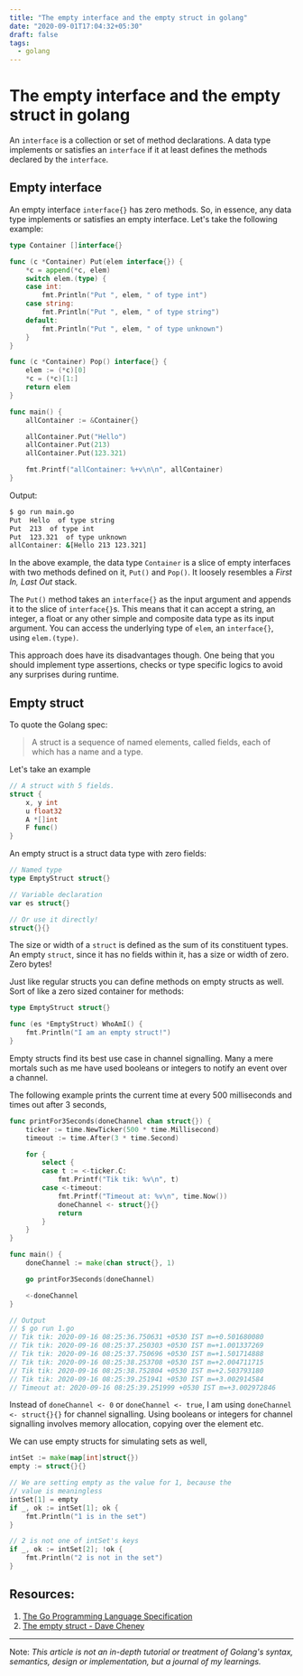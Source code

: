 ```yaml
---
title: "The empty interface and the empty struct in golang"
date: "2020-09-01T17:04:32+05:30"
draft: false
tags:
  - golang
---
```


# The empty interface and the empty struct in golang

An `interface` is a collection or set of method declarations. A data type implements or satisfies an `interface` if it at least defines the methods declared by the `interface`.

## Empty interface

An empty interface `interface{}` has zero methods. So, in essence, any data type implements or satisfies an empty interface. Let's take the following example:

```go
type Container []interface{}

func (c *Container) Put(elem interface{}) {
    *c = append(*c, elem)
    switch elem.(type) {
    case int:
        fmt.Println("Put ", elem, " of type int")
    case string:
        fmt.Println("Put ", elem, " of type string")
    default:
        fmt.Println("Put ", elem, " of type unknown")
    }
}

func (c *Container) Pop() interface{} {
    elem := (*c)[0]
    *c = (*c)[1:]
    return elem
}

func main() {
    allContainer := &Container{}

    allContainer.Put("Hello")
    allContainer.Put(213)
    allContainer.Put(123.321)

    fmt.Printf("allContainer: %+v\n\n", allContainer)
}
```

Output:

```sh
$ go run main.go
Put  Hello  of type string
Put  213  of type int
Put  123.321  of type unknown
allContainer: &[Hello 213 123.321]
```

In the above example, the data type `Container` is a slice of empty interfaces with two methods defined on it, `Put()` and `Pop()`. It loosely resembles a _First In, Last Out_ stack.

The `Put()` method takes an `interface{}` as the input argument and appends it to the slice of `interface{}`s. This means that it can accept a string, an integer, a float or any other simple and composite data type as its input argument. You can access the underlying type of `elem`, an `interface{}`, using `elem.(type)`.

This approach does have its disadvantages though. One being that you should implement type assertions, checks or type specific logics to avoid any surprises during runtime.

## Empty struct

To quote the Golang spec:

> A struct is a sequence of named elements, called fields, each of which has a name and a type.

Let's take an example

```go
// A struct with 5 fields.
struct {
    x, y int
    u float32
    A *[]int
    F func()
}
```

An empty struct is a struct data type with zero fields:

```go
// Named type
type EmptyStruct struct{}

// Variable declaration
var es struct{}

// Or use it directly!
struct{}{}
```

The size or width of a `struct` is defined as the sum of its constituent types. An empty `struct`, since it has no fields within it, has a size or width of zero. Zero bytes!

Just like regular structs you can define methods on empty structs as well. Sort of like a zero sized container for methods:

```go
type EmptyStruct struct{}

func (es *EmptyStruct) WhoAmI() {
    fmt.Println("I am an empty struct!")
}
```

Empty structs find its best use case in channel signalling. Many a mere mortals such as me have used booleans or integers to notify an event over a channel.

The following example prints the current time at every 500 milliseconds and times out after 3 seconds,

```go
func printFor3Seconds(doneChannel chan struct{}) {
    ticker := time.NewTicker(500 * time.Millisecond)
    timeout := time.After(3 * time.Second)

    for {
        select {
        case t := <-ticker.C:
            fmt.Printf("Tik tik: %v\n", t)
        case <-timeout:
            fmt.Printf("Timeout at: %v\n", time.Now())
            doneChannel <- struct{}{}
            return
        }
    }
}

func main() {
    doneChannel := make(chan struct{}, 1)

    go printFor3Seconds(doneChannel)

    <-doneChannel
}

// Output
// $ go run 1.go
// Tik tik: 2020-09-16 08:25:36.750631 +0530 IST m=+0.501680080
// Tik tik: 2020-09-16 08:25:37.250303 +0530 IST m=+1.001337269
// Tik tik: 2020-09-16 08:25:37.750696 +0530 IST m=+1.501714888
// Tik tik: 2020-09-16 08:25:38.253708 +0530 IST m=+2.004711715
// Tik tik: 2020-09-16 08:25:38.752804 +0530 IST m=+2.503793180
// Tik tik: 2020-09-16 08:25:39.251941 +0530 IST m=+3.002914584
// Timeout at: 2020-09-16 08:25:39.251999 +0530 IST m=+3.002972846
```

Instead of `doneChannel <- 0` or `doneChannel <- true`, I am using `doneChannel <- struct{}{}` for channel signalling. Using booleans or integers for channel signalling involves memory allocation, copying over the element etc.

We can use empty structs for simulating sets as well,

```go
intSet := make(map[int]struct{})
empty := struct{}{}

// We are setting empty as the value for 1, because the
// value is meaningless
intSet[1] = empty
if _, ok := intSet[1]; ok {
    fmt.Println("1 is in the set")
}

// 2 is not one of intSet's keys
if _, ok := intSet[2]; !ok {
    fmt.Println("2 is not in the set")
}
```

## Resources:

1. [The Go Programming Language Specification](https://golang.org/ref/spec#Struct_types)
2. [The empty struct - Dave Cheney](https://dave.cheney.net/2014/03/25/the-empty-struct)

---

Note: _This article is not an in-depth tutorial or treatment of Golang's syntax, semantics, design or implementation, but a journal of my learnings._